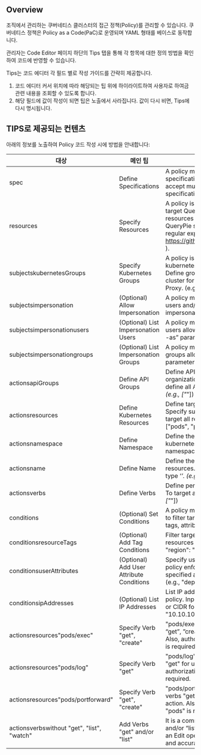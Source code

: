 ## Overview
조직에서 관리하는 쿠버네티스 클러스터의 접근 정책(Policy)를 관리할 수 있습니다. 쿠버네티스 정책은 Policy as a Code(PaC)로 운영되며 YAML 형태를 베이스로 동작합니다. 

관리자는 Code Editor 페이지 하단의 Tips 탭을 통해 각 항목에 대한 정의 방법을 확인하여 코드에 반영할 수 있습니다.

Tips는 코드 에디터 각 필드 별로 작성 가이드를 간략히 제공합니다.

1. 코드 에디터 커서 위치에 따라 해당되는 팁 위에 하이라이트하여 사용자로 하여금 관련 내용을 조회할 수 있도록 합니다.
2. 해당 필드에 값이 작성이 되면 팁은 노출에서 사라집니다. 값이 다시 비면, Tips에 다시 명시됩니다.

## TIPS로 제공되는 컨텐츠
아래의 정보를 노출하여 Policy 코드 작성 시에 방법을 안내합니다:

| 대상                                          | 메인 팁                                     | 상세 설명                                                                                                                                                                                                                                                  |
| ------------------------------------------- | ---------------------------------------- | ------------------------------------------------------------------------------------------------------------------------------------------------------------------------------------------------------------------------------------------------------ |
| spec                                        | Define Specifications                    | A policy may include allow and/or deny specifications. The syntax does not accept multiple allow or deny specifications in a single policy.                                                                                                            |
| resources                                   | Specify Resources                        | A policy is required to include at least one target QueryPie resource. To target every resources at once, use ‘*’. (e.g., cluster:*) QueryPie supports both glob patterns and regular expressions (RE2: https://github.com/girishji/re2/wiki/Syntax ). |
| subjectskubernetesGroups                    | Specify Kubernetes Groups                | A policy is required to include at least one kubernetes group for impersonation. Define group subject in a kubernetes cluster for impersonation via QueryPie Proxy. (e.g., system:masters)                                                             |
| subjectsimpersonation                       | (Optional) Allow Impersonation           | A policy may include a list of kubernetes users and/or groups allowed to impersonate from clients                                                                                                                                                      |
| subjectsimpersonationusers                  | (Optional) List Impersonation Users      | A policy may include a list of kubernetes users allowed to impersonate using the “--as” parameter from clients                                                                                                                                         |
| subjectsimpersonationgroups                 | (Optional) List Impersonation Groups     | A policy may include a list of kubernetes groups allowed using the “--as-group” parameter from clients.                                                                                                                                                |
| actionsapiGroups                            | Define API Groups                        | Define API groups for efficient organization of kubernetes resources. To define all API groups at once, type ‘*’. (e.g., ["*"])                                                                                                                        |
| actionsresources                            | Define Kubernetes Resources              | Define target Kubernetes resources. Specify subresources if necessary. To target all resources, type ‘*’. (e.g., ["pods", "pods/exec"])                                                                                                                |
| actionsnamespace                            | Define Namespace                         | Define the namespace of the target kubernetes resources. To target all namespaces, type ‘*’. (e.g., “*”)                                                                                                                                               |
| actionsname                                 | Define Name                              | Define the name of the target kubernetes resources. To target all resource names, type ‘*’. (e.g., “eks-*”)                                                                                                                                            |
| actionsverbs                                | Define Verbs                             | Define permissible actions on resources. To target all actions at once, type ‘*’. (e.g., ["*"])                                                                                                                                                        |
| conditions                                  | (Optional) Set Conditions                | A policy may contain a set of conditions to filter target resources and/or users via tags, attributes, and/or IP addresses.                                                                                                                            |
| conditionsresourceTags                      | (Optional) Add Tag Conditions            | Filter target QueryPie-managed resources via tags in QueryPie. (e.g., "region": "ap-northeast-*")                                                                                                                                                      |
| conditionsuserAttributes                    | (Optional) Add User Attribute Conditions | Specify user attributes for fine-grained policy enforcement. Only users matching specified attributes can utilize this policy. (e.g., "department": "DevOps")                                                                                          |
| conditionsipAddresses                       | (Optional) List IP Addresses             | List IP address ranges to utilize this policy. Input either in a single IP address or CIDR format. (e.g., ["10.0.0.0/24", "10.10.10.10"])                                                                                                              |
| actionsresources"pods/exec"                 | Specify Verb "get", "create"             | "pods/exec" resource requires the verbs “get”, ”create" for users to call its action. Also, authorization to "get" & "list" "pods" is required.                                                                                                        |
| actionsresources"pods/log"                  | Specify Verb "get"                       | "pods/log" resource requires the verb "get" for users to call its action. Also, authorization to "get" & "list" "pods" is required.                                                                                                                    |
| actionsresources"pods/portforward"          | Specify Verb "get", "create"             | "pods/portforward" resource requires the verbs "get", "create" for users to call its action. Also, authorization to "get" & "list" "pods" is required.                                                                                                 |
| actionsverbswithout "get", "list", "watch"  | Add Verbs "get" and/or "list"            | It is a common practice to use verbs “get” and/or “list” for view before performing an Edit operation to ensure consistency and accuracy.                                                                                                              |
